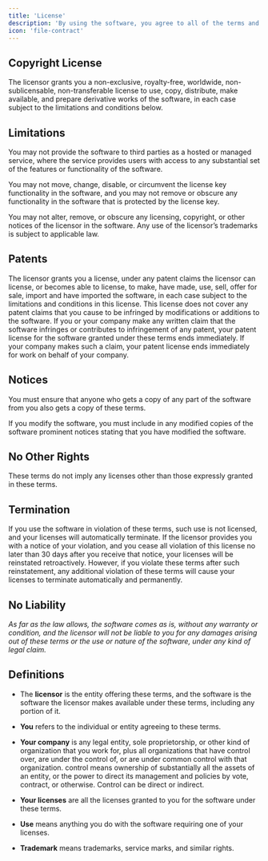 ```yaml
---
title: 'License'
description: 'By using the software, you agree to all of the terms and conditions below.'
icon: 'file-contract'
---
```


## Copyright License

The licensor grants you a non-exclusive, royalty-free, worldwide, non-sublicensable, non-transferable license to use, copy, distribute, make available, and prepare derivative works of the software, in each case subject to the limitations and conditions below.

## Limitations

You may not provide the software to third parties as a hosted or managed service, where the service provides users with access to any substantial set of the features or functionality of the software.

You may not move, change, disable, or circumvent the license key functionality in the software, and you may not remove or obscure any functionality in the software that is protected by the license key.

You may not alter, remove, or obscure any licensing, copyright, or other notices of the licensor in the software. Any use of the licensor’s trademarks is subject to applicable law.

## Patents

The licensor grants you a license, under any patent claims the licensor can license, or becomes able to license, to make, have made, use, sell, offer for sale, import and have imported the software, in each case subject to the limitations and conditions in this license. This license does not cover any patent claims that you cause to be infringed by modifications or additions to the software. If you or your company make any written claim that the software infringes or contributes to infringement of any patent, your patent license for the software granted under these terms ends immediately. If your company makes such a claim, your patent license ends immediately for work on behalf of your company.

## Notices

You must ensure that anyone who gets a copy of any part of the software from you also gets a copy of these terms.

If you modify the software, you must include in any modified copies of the software prominent notices stating that you have modified the software.

## No Other Rights

These terms do not imply any licenses other than those expressly granted in these terms.

## Termination

If you use the software in violation of these terms, such use is not licensed, and your licenses will automatically terminate. If the licensor provides you with a notice of your violation, and you cease all violation of this license no later than 30 days after you receive that notice, your licenses will be reinstated retroactively. However, if you violate these terms after such reinstatement, any additional violation of these terms will cause your licenses to terminate automatically and permanently.

## No Liability

_As far as the law allows, the software comes as is, without any warranty or condition, and the licensor will not be liable to you for any damages arising out of these terms or the use or nature of the software, under any kind of legal claim._

## Definitions

* The **licensor** is the entity offering these terms, and the software is the software the licensor makes available under these terms, including any portion of it.

* **You** refers to the individual or entity agreeing to these terms.

* **Your company** is any legal entity, sole proprietorship, or other kind of organization that you work for, plus all organizations that have control over, are under the control of, or are under common control with that organization. control means ownership of substantially all the assets of an entity, or the power to direct its management and policies by vote, contract, or otherwise. Control can be direct or indirect.

* **Your licenses** are all the licenses granted to you for the software under these terms.

* **Use** means anything you do with the software requiring one of your licenses.

* **Trademark** means trademarks, service marks, and similar rights.